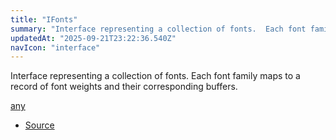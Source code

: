 ```yaml
---
title: "IFonts"
summary: "Interface representing a collection of fonts.  Each font family maps to a record of font weights and their corresponding buffers."
updatedAt: "2025-09-21T23:22:36.540Z"
navIcon: "interface"
---
```



Interface representing a collection of fonts.
Each font family maps to a record of font weights and their corresponding buffers.

[any](https://developer.mozilla.org/en-US/docs/Web/JavaScript/Reference/Global_Objects/Object)

- [Source](https://github.com/NMMTY/LazyCanvas/blob/ba4be40168e49b0348ae523995fc10eec8149d6c/packages/lazycanvas/src/structures/helpers/Font.ts#L32)